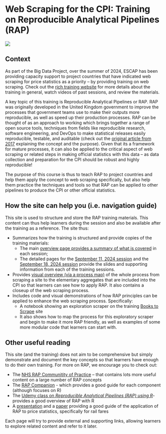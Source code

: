 # Web Scraping for the CPI: Training on Reproducible Analytical Pipelines (RAP)

![](images/ESCAP_LOGO_OFFICIAL.png)

## Context

As part of the Big Data Project, over the summer of 2024, ESCAP has been providing capacity support to project countries that have indicated web scraping for price statistics as a priority – by providing training on web scraping. Check out the [rich training website](https://xtophe.notion.site/Web-Scraping-for-CPI-Training-c36b27c2ea6b4f02ad760069afaf6fb5) for more details about the training in general, watch videos of past sessions, and review the materials.

A key topic of this training is Reproducible Analytical Pipelines or RAP. RAP was originally developed in the United Kingdom government to improve the processes that government teams use to make their outputs more reproducible, as well as speed up their production processes. RAP can be thought of as an approach to working which brings together a range of open source tools, techniques from fields like reproducible research, software engineering, and DevOps to make statistical releases easily reproducible, testable, and auditable (check out the [original article from 2017](https://dataingovernment.blog.gov.uk/2017/03/27/reproducible-analytical-pipeline/) explaining the concept and the purpose). Given that its a framework for mature processes, it can also be applied to the critical aspect of web scraping or related steps in making official statistics with this data – as data collection and preparation for the CPI should be robust and highly reproducible!

The purpose of this course is thus to teach RAP to project countries and help them apply the concept to web scraping specifically, but also help them practice the techniques and tools so that RAP can be applied to other pipelines to produce the CPI or other official statistics.

## How the site can help you (i.e. navigation guide)

This site is used to structure and store the RAP training materials. This content can thus help learners during the session and also be available after the training as a reference. The site thus:

-   Summarizes how the training is structured and provide copies of the training materials:
    -   The main [overview page provides a summary of what is covered](teaching_materials/teaching.qmd) in each session;
    -   The detailed pages for the [September 11, 2024 session](teaching_materials/sept_11/sept_11_session.qmd) and the [September 18, 2024 session](teaching_materials/sept_18/sept_18_session.qmd) provide the slides and supporting information from each of the training sessions.
-   Provides [visual overview (via a process map)](process-mapping.qmd) of the whole process from scraping a site to the elementary aggregates that are included into the CPI so that learners can see how to apply RAP. It also contains a closeup of the web scraping process.
-   Includes code and visual demonstrations of how RAP principles can be applied to enhance the web scraping process. Specifically:
    -   A notebook showing an exploration scraper on the training [Books to Scrape](https://books.toscrape.com/index.html) site
    -   It also shows how to map the process for this exploratory scraper and begin to make it more RAP friendly, as well as examples of some more modular code that learners can start with.

## Other useful reading

This site (and the training) does not aim to be comprehensive but simply demonstrate and document the key concepts so that learners have enough to do their own training. For more on RAP, we encourage you to check out:

-   The [NHS RAP Communitity of Practice](https://nhsdigital.github.io/rap-community-of-practice/introduction_to_RAP/what_is_RAP/) – that contains lots more useful content on a large number of RAP concepts
-   The [RAP Companion](https://ukgovdatascience.github.io/rap_companion/) - which provides a good guide for each component (although focuses on R)
-   The [Udemy class on *Reproducible Analytical Pipelines (RAP) using R*](https://www.udemy.com/course/reproducible-analytical-pipelines/)- provides a good overview of RAP with R
-   A [presentation](https://unece.org/sites/default/files/2023-05/7.4%20United%20Kingdom_0.pdf) and a [paper](https://unece.org/sites/default/files/2023-05/7.4%20UK_un_systems_railfares_paper.pdf) providing a good guide of the application of RAP to price statistics, specifically for rail fares

Each page will try to provide external and supporting links, allowing learners to explore related content and refer to it later.